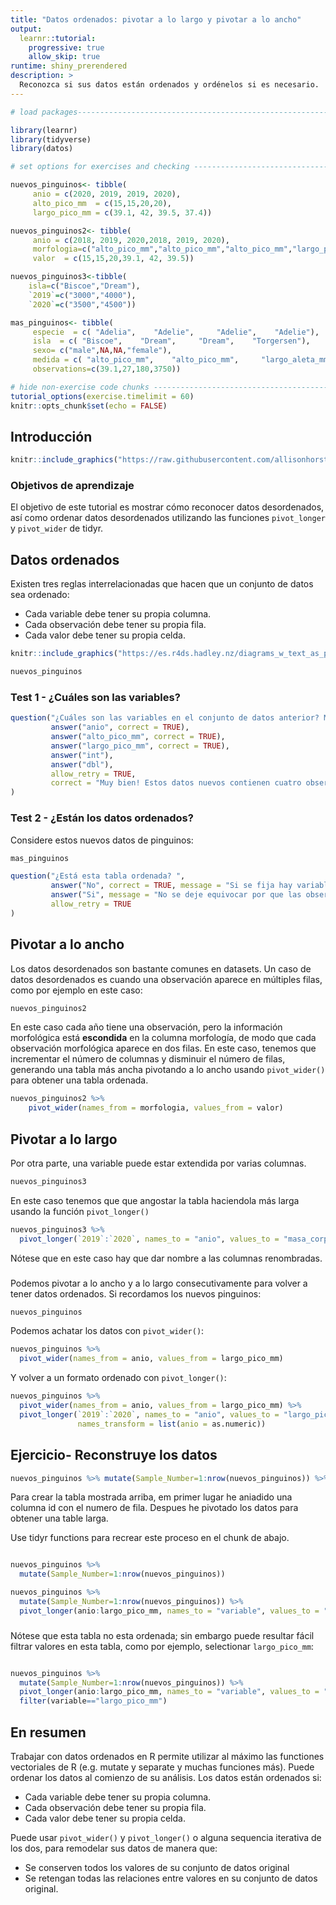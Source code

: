 ```yaml
---
title: "Datos ordenados: pivotar a lo largo y pivotar a lo ancho"
output: 
  learnr::tutorial:
    progressive: true
    allow_skip: true
runtime: shiny_prerendered
description: >
  Reconozca si sus datos están ordenados y ordénelos si es necesario.
---
```


<!-- Add JavaScript code for making the exercise code larger -->
<script language="JavaScript" src="js/exercise-font-size.js"></script>

```r
# load packages-----------------------------------------------------------------

library(learnr)
library(tidyverse)
library(datos)

# set options for exercises and checking ---------------------------------------

nuevos_pinguinos<- tibble(
     anio = c(2020, 2019, 2019, 2020),
     alto_pico_mm  = c(15,15,20,20),
     largo_pico_mm = c(39.1, 42, 39.5, 37.4))

nuevos_pinguinos2<- tibble(
     anio = c(2018, 2019, 2020,2018, 2019, 2020),
     morfologia=c("alto_pico_mm","alto_pico_mm","alto_pico_mm","largo_pico_mm","largo_pico_mm","largo_pico_mm"),
     valor  = c(15,15,20,39.1, 42, 39.5))

nuevos_pinguinos3<-tibble(
    isla=c("Biscoe","Dream"),
    `2019`=c("3000","4000"),
    `2020`=c("3500","4500"))

mas_pinguinos<- tibble(
     especie  = c( "Adelia",    "Adelie",     "Adelie",    "Adelie"),
     isla  = c( "Biscoe",    "Dream",     "Dream",    "Torgersen"),
     sexo= c("male",NA,NA,"female"),
     medida = c( "alto_pico_mm",    "alto_pico_mm",     "largo_aleta_mm",    "masa_corporal_g"),
     observations=c(39.1,27,180,3750))

# hide non-exercise code chunks ------------------------------------------------
tutorial_options(exercise.timelimit = 60)
knitr::opts_chunk$set(echo = FALSE)
```

## Introducción

```r
knitr::include_graphics("https://raw.githubusercontent.com/allisonhorst/palmerpenguins/master/man/figures/lter_penguins.png")
```

### Objetivos de aprendizaje

El objetivo de este tutorial es mostrar cómo reconocer datos desordenados, así como ordenar datos desordenados utilizando las funciones `pivot_longer` y `pivot_wider` de tidyr.

## Datos ordenados 

Existen tres reglas interrelacionadas que hacen que un conjunto de datos sea ordenado:

- Cada variable debe tener su propia columna.
- Cada observación debe tener su propia fila.
- Cada valor debe tener su propia celda.

```r
knitr::include_graphics("https://es.r4ds.hadley.nz/diagrams_w_text_as_path/es/tidy-1.svg")
```

```r
nuevos_pinguinos
```

### Test 1 - ¿Cuáles son las variables?

```r
question("¿Cuáles son las variables en el conjunto de datos anterior? Marque todo lo que corresponda.",
         answer("anio", correct = TRUE),
         answer("alto_pico_mm", correct = TRUE),
         answer("largo_pico_mm", correct = TRUE),
         answer("int"),
         answer("dbl"),
         allow_retry = TRUE, 
         correct = "Muy bien! Estos datos nuevos contienen cuatro observaciones medidas con tres variables: anio,isla, largo_pico_mm."
)
```
### Test 2 - ¿Están los datos ordenados?

Considere estos nuevos datos de pinguinos:

```r
mas_pinguinos
```

```r
question("¿Está esta tabla ordenada? ",
         answer("No", correct = TRUE, message = "Si se fija hay variables distintas en una misma columna."),
         answer("Si", message = "No se deje equivocar por que las observaciones esten en una columna distinta de las medidas."),
         allow_retry = TRUE
)
```

## Pivotar a lo ancho

Los datos desordenados son bastante comunes en datasets. Un caso de datos desordenados es cuando una observación aparece en múltiples filas, como por ejemplo en este caso:

```r
nuevos_pinguinos2
```
En este caso cada año tiene una observación, pero la información morfológica está __escondida__ en la columna morfología, de modo que cada observación morfológica aparece en dos filas. En este caso, tenemos que incrementar el  número de columnas y disminuir el número de filas, generando una tabla más ancha pivotando a lo ancho usando `pivot_wider()` para obtener una tabla ordenada. 

```r
nuevos_pinguinos2 %>%
    pivot_wider(names_from = morfologia, values_from = valor)
```

## Pivotar a lo largo

Por otra parte, una variable puede estar extendida por varias columnas.
```r
nuevos_pinguinos3
```
En este caso tenemos que que angostar la tabla haciendola más larga usando la función `pivot_longer()` 
```r
nuevos_pinguinos3 %>% 
  pivot_longer(`2019`:`2020`, names_to = "anio", values_to = "masa_corporal_g")
```
Nótese que en este caso hay que dar nombre a las columnas renombradas.

### 

Podemos pivotar a lo ancho y a lo largo consecutivamente para volver a tener datos ordenados. Si recordamos los nuevos pinguinos:
```r
nuevos_pinguinos
```
Podemos achatar los datos con `pivot_wider()`:

```r
nuevos_pinguinos %>%
  pivot_wider(names_from = anio, values_from = largo_pico_mm)
```
Y volver a un formato ordenado con `pivot_longer()`:
```r
nuevos_pinguinos %>%
  pivot_wider(names_from = anio, values_from = largo_pico_mm) %>%
  pivot_longer(`2019`:`2020`, names_to = "anio", values_to = "largo_pico_mm",
               names_transform = list(anio = as.numeric))
```

## Ejercicio- Reconstruye los datos

```r
nuevos_pinguinos %>% mutate(Sample_Number=1:nrow(nuevos_pinguinos)) %>% pivot_longer(alto_pico_mm:largo_pico_mm)
```
Para crear la tabla mostrada arriba, em primer lugar he aniadido una columna id con el numero de fila. Despues he pivotado los datos para obtener una table larga. 

Use tidyr functions para recrear este proceso en el chunk de abajo.

```r

```

```r
nuevos_pinguinos %>%
  mutate(Sample_Number=1:nrow(nuevos_pinguinos))
```


```r
nuevos_pinguinos %>%
  mutate(Sample_Number=1:nrow(nuevos_pinguinos)) %>% 
  pivot_longer(anio:largo_pico_mm, names_to = "variable", values_to = "valor")
```

###

Nótese que esta tabla no esta ordenada; sin embargo puede resultar fácil filtrar valores en esta tabla, como por ejemplo, selectionar `largo_pico_mm`:

```r

```


```r
nuevos_pinguinos %>%
  mutate(Sample_Number=1:nrow(nuevos_pinguinos)) %>%
  pivot_longer(anio:largo_pico_mm, names_to = "variable", values_to = "valor") %>% 
  filter(variable=="largo_pico_mm")
```

## En resumen

Trabajar con datos ordenados en R permite utilizar al máximo las functiones vectoriales de R (e.g. mutate y separate y muchas funciones más). Puede ordenar los datos al comienzo de su análisis. Los datos están ordenados si:

- Cada variable debe tener su propia columna.
- Cada observación debe tener su propia fila.
- Cada valor debe tener su propia celda.

Puede usar `pivot_wider()` y `pivot_longer()` o alguna sequencia iterativa de los dos, para remodelar sus datos de manera que:

- Se conserven todos los valores de su conjunto de datos original
- Se retengan todas las relaciones entre valores en su conjunto de datos original.


